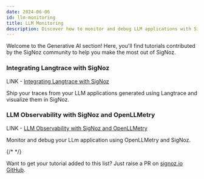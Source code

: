 ```yaml
---
date: 2024-06-06
id: llm-monitoring
title: LLM Monitoring
description: Discover how to monitor and debug LLM applications with SigNoz.
---
```


Welcome to the Generative AI section! Here, you'll find tutorials contributed by the SigNoz community to help you make the most out of SigNoz.

### Integrating Langtrace with SigNoz

LINK - [Integrating Langtrace with SigNoz](https://docs.langtrace.ai/supported-observability/signoz)

Ship your traces from your LLM applications generated using Langtrace and visualize them in SigNoz.

### LLM Observability with SigNoz and OpenLLMetry

LINK - [LLM Observability with SigNoz and OpenLLMetry](https://www.traceloop.com/docs/openllmetry/integrations/signoz)

Monitor and debug your LLm application using OpenLLMetry and SigNoz.

{/* <!-- ### [Exporting APISIX Metrics to SigNoz](https://navendu.me/posts/apisix-metrics-signoz/)
Export your Apache APISIX metrics to SigNoz using the prometheus receiver. --> */}


Want to get your tutorial added to this list? Just raise a PR on [signoz.io GitHub](https://github.com/SigNoz/signoz.io).
